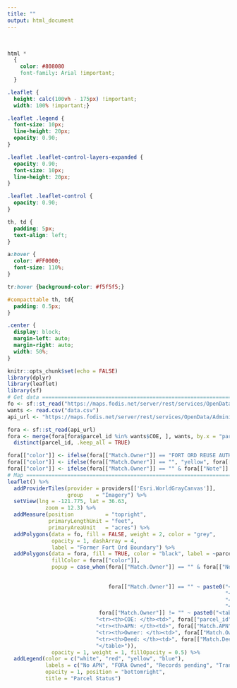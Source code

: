```yaml
---
title: ""
output: html_document
---
```


</br>

```css
html *
  {
    color: #808080
    font-family: Arial !important;
  }

.leaflet {
  height: calc(100vh - 175px) !important;
  width: 100% !important;}

.leaflet .legend {
  font-size: 10px;
  line-height: 20px;
  opacity: 0.90;
}

.leaflet .leaflet-control-layers-expanded {
  opacity: 0.90;
  font-size: 10px;
  line-height: 20px;
}

.leaflet .leaflet-control {
  opacity: 0.90;
}

th, td {
  padding: 5px;
  text-align: left;
}

a:hover {
  color: #FF0000;
  font-size: 110%;
}

tr:hover {background-color: #f5f5f5;}

#compacttable th, td{
  padding: 0.5px;
}

.center {
  display: block;
  margin-left: auto;
  margin-right: auto;
  width: 50%;
}
```

```r
knitr::opts_chunk$set(echo = FALSE)
library(dplyr)
library(leaflet)
library(sf)
# Get data =====================================================================
fo <- sf::st_read("https://maps.fodis.net/server/rest/services/OpenData/AdministrativeBoundaries/FeatureServer/4/query?where=1%3D1&outFields=*&outSR=4326&f=json")
wants <- read.csv("data.csv")
api_url <- "https://maps.fodis.net/server/rest/services/OpenData/AdministrativeBoundaries/FeatureServer/1/query?where=1%3D1&outFields=*&outSR=4326&f=json"

fora <- sf::st_read(api_url) 
fora <- merge(fora[fora$parcel_id %in% wants$COE, ], wants, by.x = "parcel_id", by.y = "COE") %>%
  distinct(parcel_id, .keep_all = TRUE)
```

```r
fora[["color"]] <- ifelse(fora[["Match.Owner"]] == "FORT ORD REUSE AUTHORITY", "red", "blue")
fora[["color"]] <- ifelse(fora[["Match.Owner"]] == "", "yellow", fora[["color"]])
fora[["color"]] <- ifelse(fora[["Match.Owner"]] == "" & fora[["Note"]] == "Road", "white", fora[["color"]])
# Map ==========================================================================
leaflet() %>%
  addProviderTiles(provider = providers[['Esri.WorldGrayCanvas']],
                   group    = "Imagery") %>%
  setView(lng = -121.775, lat = 36.63,
            zoom = 12.3) %>%
  addMeasure(position          = "topright",
             primaryLengthUnit = "feet", 
             primaryAreaUnit   = "acres") %>%
  addPolygons(data = fo, fill = FALSE, weight = 2, color = "grey",
              opacity = 1, dashArray = 4, 
              label = "Former Fort Ord Boundary") %>%
  addPolygons(data = fora, fill = TRUE, color = "black", label = ~parcel_id,
              fillColor = fora[["color"]],
              popup = case_when(fora[["Match.Owner"]] == "" & fora[["Note"]] == "Road" ~ paste0("<table>",
                                                                                                "<tr><th>COE: </th><td>", fora[["parcel_id"]], "</td></tr>",
                                                                                                "<tr><th>Note: </th><td>No APN on record for this parcel.</td></tr></table>"),
                                fora[["Match.Owner"]] == "" ~ paste0("<table>",
                                                                     "<tr><th>COE: </th><td>", fora[["parcel_id"]], "</td></tr>",
                                                                     "<tr><th>APN: </th><td>", fora[["Match.APN"]], "</td></tr>",
                                                                     "<tr><th>Note: </th><td>No ownership data found for this parcel. </td></tr></table>"),
                             fora[["Match.Owner"]] != "" ~ paste0("<table>",
                            "<tr><th>COE: </th><td>", fora[["parcel_id"]], "</td>",
                            "<tr><th>APN: </th><td>", fora[["Match.APN"]], "</td>",
                            "<tr><th>Owner: </th><td>", fora[["Match.Owner"]], "</td>",
                            "<tr><th>Deed: </th><td>", fora[["Match.Deed"]], "</td>",
                            "</table>")),
              opacity = 1, weight = 1, fillOpacity = 0.5) %>%
  addLegend(color = c("white", "red", "yellow", "blue"),
            labels = c("No APN", "FORA Owned", "Records pending", "Transfer complete"),
            opacity = 1, position = "bottomright",
            title = "Parcel Status")
```

